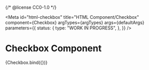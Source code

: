 {/* @license CC0-1.0 */}


<Meta
  id="html-checkbox"
  title="HTML Component/Checkbox"
  component={Checkbox}
  argTypes={argTypes}
  args={defaultArgs}
  parameters={{
    status: {
      type: "WORK IN PROGRESS",
    },
  }}
/>

# Checkbox Component

<Canvas>
  <Story name="Default" args={exampleArgs}>
    {Checkbox.bind({})}
  </Story>
</Canvas>

<ArgsTable story="Default" />
